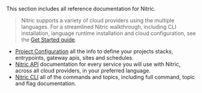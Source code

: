 This section includes all reference documentation for Nitric.

> Nitric supports a variety of cloud providers using the multiple languages. For a streamlined Nitric walkthrough, including CLI installation, language runtime installation and cloud configuration, see the [Get Started guide](/docs/getting-started).

- [Project Configuration](/docs/reference/project/stacks) all the info to define your projects stacks, entrypoints, gateway apis, sites and schedules.
- [Nitric API](/docs/reference/api) documentation for every service you will use with Nitric, across all cloud providers, in your preferred language.
- [Nitric CLI](/docs/reference/cli) all of the commands and topics, including full command, topic and flag documentation.
